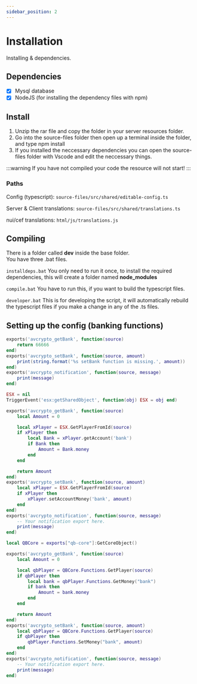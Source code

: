 ```yaml
---
sidebar_position: 2
---
```



# Installation

Installing & dependencies.

## Dependencies
- [x] Mysql database
- [x] NodeJS (for installing the dependency files with npm) 

## Install
1. Unzip the rar file and copy the folder in your server resources folder.
2. Go into the source-files folder then open up a terminal inside the folder, and type npm install
3. If you installed the neccessary dependencies you can open the source-files folder with Vscode and edit the neccessary things.

:::warning
If you have not compiled your code the resource will not start!
:::

### Paths
Config (typescript): `source-files/src/shared/editable-config.ts`

Server & Client translations: `source-files/src/shared/translations.ts`

nui/cef translations: `html/js/translations.js`

## Compiling
There is a folder called **dev** inside the base folder.<br/>
You have three .bat files.

`installdeps.bat` You only need to run it once, to install the required dependencies, this will create a folder named **node_modules**

`compile.bat` You have to run this, if you want to build the typescript files.

`developer.bat` This is for developing the script, it will automatically rebuild the typescript files if you make a change in any of the .ts files.

## Setting up the config (banking functions)
<Tabs>
<TabItem value="default" label="Default">

```lua
exports('avcrypto_getBank', function(source)
    return 66666
end)
exports('avcrypto_setBank', function(source, amount)
    print(string.format('%s setBank function is missing.', amount))
end)
exports('avcrypto_notification', function(source, message)
    print(message)
end)
```

</TabItem>
<TabItem value="esx" label="ESX">

```lua
ESX = nil
TriggerEvent('esx:getSharedObject', function(obj) ESX = obj end)

exports('avcrypto_getBank', function(source)
    local Amount = 0

    local xPlayer = ESX.GetPlayerFromId(source)
    if xPlayer then
        local Bank = xPlayer.getAccount('bank')
        if Bank then
            Amount = Bank.money
        end
    end

    return Amount
end)
exports('avcrypto_setBank', function(source, amount)
    local xPlayer = ESX.GetPlayerFromId(source)
    if xPlayer then
        xPlayer.setAccountMoney('bank', amount)
    end
end)
exports('avcrypto_notification', function(source, message)
    -- Your notification export here.
    print(message)
end)
```

</TabItem>
<TabItem value="qbcore" label="QBCore">

```lua
local QBCore = exports["qb-core"]:GetCoreObject()

exports('avcrypto_getBank', function(source)
    local Amount = 0

    local qbPlayer = QBCore.Functions.GetPlayer(source)
    if qbPlayer then
        local bank = qbPlayer.Functions.GetMoney("bank")
        if bank then
            Amount = bank.money
        end
    end

    return Amount
end)
exports('avcrypto_setBank', function(source, amount)
    local qbPlayer = QBCore.Functions.GetPlayer(source)
    if qbPlayer then
        qbPlayer.Functions.SetMoney("bank", amount)
    end
end)
exports('avcrypto_notification', function(source, message)
    -- Your notification export here.
    print(message)
end)
```

</TabItem>
</Tabs>